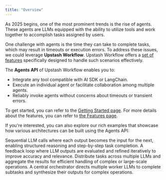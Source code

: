 ```yaml
---
title: "Overview"
---
```


As 2025 begins, one of the most prominent trends is the rise of agents. These agents are LLMs equipped with the ability to utilize tools and work together to accomplish tasks assigned by users.

One challenge with agents is the time they can take to complete tasks, which may result in timeouts or execution errors. To address these issues, we could leverage **Upstash Workflow**. Upstash Workflow offers a [set of features](/workflow/getstarted) specifically designed to handle such scenarios effectively.

The **Agents API** of Upstash Workflow enables you to:  
- Integrate any tool compatible with AI SDK or LangChain.  
- Execute an individual agent or facilitate collaboration among multiple agents.  
- Reliably invoke agents without concerns about timeouts or transient errors.

To get started, you can refer to the [Getting Started page](/workflow/agents/getting-started). For more details about the features, you can refer to [the Features page](/workflow/agents/features).

If you're interested, you can also explore our rich examples that showcase how various architectures can be built using the Agents API:

<CardGroup cols={2}>
  <Card title="Prompt Chaining" icon="link" href="/workflow/agents/examples/prompt-chaining">
    Sequential LLM calls where each output becomes the input for the next, enabling structured reasoning and step-by-step task completion.
  </Card>
  <Card title="Evaluator-optimizer" icon="arrows-rotate" href="/workflow/agents/examples/evaluator-optimizer">
    A feedback loop where LLM outputs are evaluated and refined iteratively to improve accuracy and relevance.
  </Card>
  <Card title="Parallelization" icon="arrows-to-dot" href="/workflow/agents/examples/parallelization">
    Distribute tasks across multiple LLMs and aggregate the results for efficient handling of complex or large-scale operations.
  </Card>
  <Card title="Orchestrator-workers" icon="sparkles" href="/workflow/agents/examples/orchestrator-workers">
    A central orchestrator directs multiple worker LLMs to complete subtasks and synthesize their outputs for complex operations.
  </Card>
</CardGroup>
